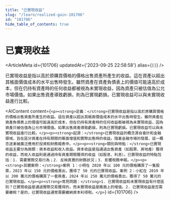 ```yaml
---
title: "已實現收益"
slug: "/learn/realized-gain-101706"
id: "101706"
hide_table_of_contents: true
---
```



# 已實現收益

<ArticleMeta id={101706} updatedAt={'2023-09-25 22:58:58'} alias={`[]`} />
<div className='border-solid border-b border-t-0 my-4 border-[var(--ifm-color-gray-300)]' />

已實現收益是指以高於原購買價格的價格出售資產所產生的收益。這在資產以超出其帳面價值成本的水平出售時發生。雖然資產在資產負債表上的價值可能遠高於成本，但在仍持有資產時的任何收益都被視為未實現收益，因為資產只被估值為公允市場價值。如果出售資產導致虧損，則為已實現虧損。已實現收益可以與未實現收益進行比較。

<AIContent content={`<p><strong>定義：</strong>已實現收益是指以高於原購買價格的價格出售資產所產生的收益。這在資產以超出其帳面價值成本的水平出售時發生。雖然資產在資產負債表上的價值可能遠高於成本，但在仍持有資產時的任何收益都被視為未實現收益，因為資產只被估值為公允市場價值。如果出售資產導致虧損，則為已實現虧損。已實現收益可以與未實現收益進行比較。</p><p><strong>起源：</strong>已實現收益的概念源自會計和金融領域，旨在區分資產在持有期間的賬面增值和實際出售時的收益。隨着金融市場的發展，這一概念逐漸被廣泛應用於投資和財務報表中。</p><p><strong>類別與特點：</strong>已實現收益主要分為兩類：資本收益和收入收益。資本收益是指通過出售資產（如股票、房地產）獲得的收益，而收入收益則是通過持有資產期間獲得的收益（如股息、利息）。已實現收益的特點包括：1. 需要實際交易行為；2. 反映真實的財務狀況；3. 影響税務申報。</p><p><strong>具體案例：</strong>案例 1：小明在 2020 年以 100 元的價格購買了一隻股票，2023 年以 150 元的價格賣出，獲得了 50 元的已實現收益。案例 2：小紅在 2019 年以 200 萬元的價格購買了一套房產，2024 年以 250 萬元的價格賣出，獲得了 50 萬元的已實現收益。</p><p><strong>常見問題：</strong>1. 已實現收益和未實現收益有什麼區別？已實現收益是通過實際交易獲得的，而未實現收益是賬面上的增值。2. 已實現收益是否需要繳税？是的，已實現收益通常需要繳納資本利得税。</p>`} id={101706} />
